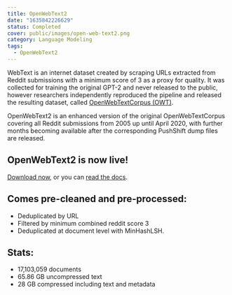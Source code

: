 ```yaml
---
title: OpenWebText2
date: "1635842226629"
status: Completed
cover: public/images/open-web-text2.png
category: Language Modeling
tags:
  - OpenWebText2
---
```


WebText is an internet dataset created by scraping URLs extracted from Reddit submissions with a minimum score of 3 as a proxy for quality. It was collected for training the original GPT-2 and never released to the public, however researchers independently reproduced the pipeline and released the resulting dataset, called [OpenWebTextCorpus (OWT)](https://skylion007.github.io/OpenWebTextCorpus/).

OpenWebText2 is an enhanced version of the original OpenWebTextCorpus covering all Reddit submissions from 2005 up until April 2020, with further months becoming available after the corresponding PushShift dump files are released.

## OpenWebText2 is now live!

[Download now](https://the-eye.eu/public/AI/pile_preliminary_components/openwebtext2.jsonl.zst.tar), or you can [read the docs](https://openwebtext2.readthedocs.io).

## Comes pre-cleaned and pre-processed:

- Deduplicated by URL
- Filtered by minimum combined reddit score 3
- Deduplicated at document level with MinHashLSH.

## Stats:

- 17,103,059 documents
- 65.86 GB uncompressed text
- 28 GB compressed including text and metadata

